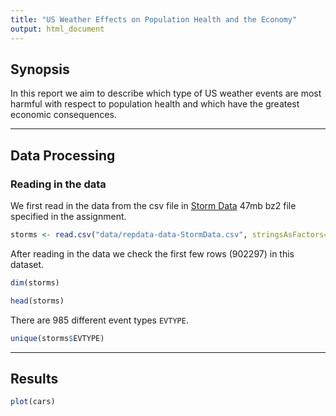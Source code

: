 ```yaml
---
title: "US Weather Effects on Population Health and the Economy"
output: html_document
---
```


## Synopsis
In this report we aim to describe which type of US weather events are most harmful with respect to population health and which have the greatest economic consequences.

---

## Data Processing

### Reading in the data
We first read in the data from the csv file in [Storm Data](https://d396qusza40orc.cloudfront.net/repdata%2Fdata%2FStormData.csv.bz2) 47mb bz2 file specified in the assignment. 
```r
storms <- read.csv("data/repdata-data-StormData.csv", stringsAsFactors=FALSE)
```
After reading in the data we check the first few rows (902297) in this dataset.
```r
dim(storms)
```
```r
head(storms)
```
There are 985 different event types `EVTYPE`.
```r
unique(storms$EVTYPE)
```
---

## Results

```r
plot(cars)
```
